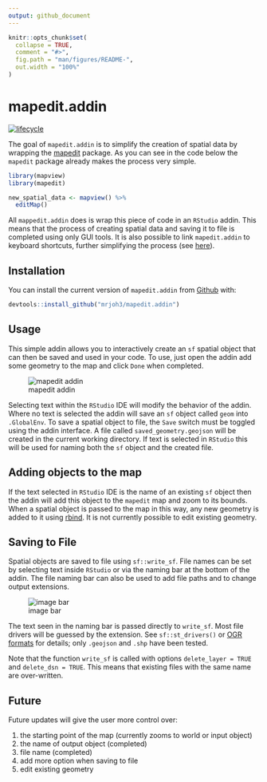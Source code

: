 ```yaml
---
output: github_document
---
```


<!-- README.md is generated from README.Rmd. Please edit that file -->

```r
knitr::opts_chunk$set(
  collapse = TRUE,
  comment = "#>",
  fig.path = "man/figures/README-",
  out.width = "100%"
)
```
# mapedit.addin

[![lifecycle](https://img.shields.io/badge/lifecycle-experimental-orange.svg)](https://www.tidyverse.org/lifecycle/#experimental)


The goal of `mapedit.addin` is to simplify the creation of spatial data by wrapping the [mapedit](https://github.com/r-spatial/mapedit) package. As you can see in the code below the `mapedit` package already makes the process very simple. 

```r
library(mapview)
library(mapedit)

new_spatial_data <- mapview() %>%
  editMap()

```

All `mappedit.addin` does is wrap this piece of code in an `RStudio` addin. This means that the process of creating spatial data and saving it to file is completed using only GUI tools. It is also possible to link `mapedit.addin` to keyboard shortcuts, further simplifying the process (see [here](https://rstudio.github.io/rstudioaddins/#keyboard-shorcuts)).   

## Installation

You can install the current version of `mapedit.addin` from [Github](https://github.com/mrjoh3/mapedit.addin) with:

``` r
devtools::install_github("mrjoh3/mapedit.addin")
```

## Usage

This simple addin allows you to interactively create an `sf` spatial object that can then be saved and used in your code. To use, just open the addin add some geometry to the map and click `Done` when completed. 

![mapedit addin](images/mapedit_addin.png)

Selecting text within the `RStudio` IDE will modify the behavior of the addin. Where no text is selected the addin will save an `sf` object called `geom` into `.GlobalEnv`. To save a spatial object to file, the `Save` switch must be toggled using the addin interface. A file called `saved_geometry.geojson` will be created in the current working directory. If text is selected in `RStudio` this will be used for naming both the `sf` object and the created file. 

## Adding objects to the map

If the text selected in `RStudio` IDE is the name of an existing `sf` object then the addin will add this object to the `mapedit` map and zoom to its bounds. When a spatial object is passed to the map in this way, any new geometry is added to it using [rbind](https://r-spatial.github.io/sf/reference/bind.html). It is not currently possible to edit existing geometry.

 
## Saving to File

Spatial objects are saved to file using `sf::write_sf`. File names can be set by selecting text inside `RStudio` or via the naming bar at the bottom of the addin. The file naming bar can also be used to add file paths and to change output extensions.

![image bar](images/save_file_bar.png)

The text seen in the naming bar is passed directly to `write_sf`. Most file drivers will be guessed by the extension. See `sf::st_drivers()` or [OGR formats](https://www.gdal.org/ogr_formats.html) for details; only `.geojson` and `.shp` have been tested.

Note that the function `write_sf` is called with options `delete_layer = TRUE` and `delete_dsn = TRUE`. This means that existing files with the same name are over-written.


## Future

Future updates will give the user more control over:

  1. the starting point of the map (currently zooms to world or input object)
  2. the name of output object (completed)
  3. file name (completed)
  4. add more option when saving to file
  5. edit existing geometry




